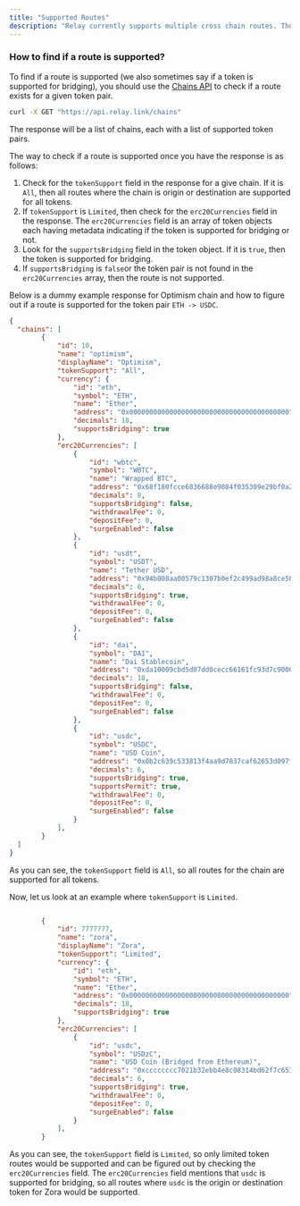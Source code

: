 ```yaml
---
title: "Supported Routes"
description: "Relay currently supports multiple cross chain routes. The following section explains how to find if a particular routes and token pair are supported by Relay "
---
```


### How to find if a route is supported?

To find if a route is supported (we also sometimes say if a token is supported for bridging), you should use the [Chains API](https://api.relay.link/chains) to check if a route exists for a given token pair.

```bash
curl -X GET "https://api.relay.link/chains"
```
The response will be a list of chains, each with a list of supported token pairs.

The way to check if a route is supported once you have the response is as follows:

1. Check for the `tokenSupport` field in the response for a give chain. If it is `All`, then all routes where the chain is origin or destination are supported for all tokens. 
2. If `tokenSupport` is `Limited`, then check for the `erc20Currencies` field in the response. The `erc20Currencies` field is an array of token objects each having metadata indicating if the token is supported for bridging or not.
3. Look for the `supportsBridging` field in the token object. If it is `true`, then the token is supported for bridging.
4. If `supportsBridging` is `false`or the token pair is not found in the `erc20Currencies` array, then the route is not supported.

Below is a dummy example response for Optimism chain and how to figure out if a route is supported for the token pair `ETH -> USDC`.

```json
{
  "chains": [
        {
            "id": 10,
            "name": "optimism",
            "displayName": "Optimism",
            "tokenSupport": "All",
            "currency": {
                "id": "eth",
                "symbol": "ETH",
                "name": "Ether",
                "address": "0x0000000000000000000000000000000000000000",
                "decimals": 18,
                "supportsBridging": true
            },
            "erc20Currencies": [
                {
                    "id": "wbtc",
                    "symbol": "WBTC",
                    "name": "Wrapped BTC",
                    "address": "0x68f180fcce6836688e9084f035309e29bf0a2095",
                    "decimals": 8,
                    "supportsBridging": false,
                    "withdrawalFee": 0,
                    "depositFee": 0,
                    "surgeEnabled": false
                },
                {
                    "id": "usdt",
                    "symbol": "USDT",
                    "name": "Tether USD",
                    "address": "0x94b008aa00579c1307b0ef2c499ad98a8ce58e58",
                    "decimals": 6,
                    "supportsBridging": true,
                    "withdrawalFee": 0,
                    "depositFee": 0,
                    "surgeEnabled": false
                },
                {
                    "id": "dai",
                    "symbol": "DAI",
                    "name": "Dai Stablecoin",
                    "address": "0xda10009cbd5d07dd0cecc66161fc93d7c9000da1",
                    "decimals": 18,
                    "supportsBridging": false,
                    "withdrawalFee": 0,
                    "depositFee": 0,
                    "surgeEnabled": false
                },
                {
                    "id": "usdc",
                    "symbol": "USDC",
                    "name": "USD Coin",
                    "address": "0x0b2c639c533813f4aa9d7837caf62653d097ff85",
                    "decimals": 6,
                    "supportsBridging": true,
                    "supportsPermit": true,
                    "withdrawalFee": 0,
                    "depositFee": 0,
                    "surgeEnabled": false
                }
            ],
        }
  ]
}
```

As you can see, the `tokenSupport` field is `All`, so all routes for the chain are supported for all tokens.

Now, let us look at an example where `tokenSupport` is `Limited`.

```json 

        {
            "id": 7777777,
            "name": "zora",
            "displayName": "Zora",
            "tokenSupport": "Limited",
            "currency": {
                "id": "eth",
                "symbol": "ETH",
                "name": "Ether",
                "address": "0x0000000000000000000000000000000000000000",
                "decimals": 18,
                "supportsBridging": true
            },
            "erc20Currencies": [
                {
                    "id": "usdc",
                    "symbol": "USDzC",
                    "name": "USD Coin (Bridged from Ethereum)",
                    "address": "0xcccccccc7021b32ebb4e8c08314bd62f7c653ec4",
                    "decimals": 6,
                    "supportsBridging": true,
                    "withdrawalFee": 0,
                    "depositFee": 0,
                    "surgeEnabled": false
                }
            ],
        }
```

As you can see, the `tokenSupport` field is `Limited`, so only limited token routes would be supported and can be figured out by checking the `erc20Currencies` field.
The `erc20Currencies` field mentions that `usdc` is supported for bridging, so all routes where `usdc` is the origin or destination token for Zora would be supported.




